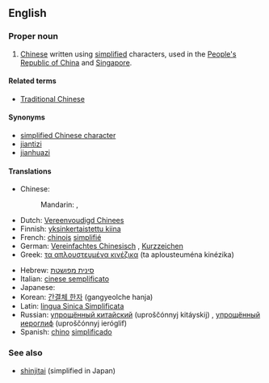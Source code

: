 {{wikipedia|Simplified Chinese character}}
==English==
===Proper noun===
{{en-proper noun|sg=[[simplified|Simplified]] [[Chinese]]}}

# [[Chinese]] written using [[simplified]] characters, used in the [[People's Republic of China]] and [[Singapore]].

====Related terms====
*[[Traditional Chinese]]

====Synonyms====
* [[simplified Chinese character]]
* [[jiantizi]]
* [[jianhuazi]]

====Translations====
{{trans-top|Chinese written using simplified characters}}
* Chinese:
*: Mandarin: {{t|zh|簡體字|sc=Hani}},  {{t|zh|简体字|tr=jiǎntǐzì|sc=Hani}}
* Dutch: [[Vereenvoudigd Chinees]]
* Finnish: [[yksinkertaistettu kiina]]
* French: [[chinois]] [[simplifié]] {{m}}
* German: [[Vereinfachtes Chinesisch]] {{n}}, [[Kurzzeichen]] {{n}}
* Greek: [[τα απλουστευμένα κινέζικα]] (ta aplousteuména kinézika)
{{trans-mid}}
* Hebrew: [[סינית מפושטת]]
* Italian: [[cinese semplificato]] {{m}}
* Japanese: {{t|ja|簡体字|tr=かんたいじ, kantaiji|sc=Jpan}}
* Korean: [[간결체 한자]] (gangyeolche hanja)
* Latin: [[lingua Sinica Simplificata]]
* Russian: [[упрощённый китайский]] (uproščónnyj kitáyskij) {{m}}, [[упрощённый иероглиф]] (uproščónnyj ieróglif) {{m}}
* Spanish: [[chino]] [[simplificado]]
{{trans-bottom}}

===See also===
*[[shinjitai]] (simplified in Japan)